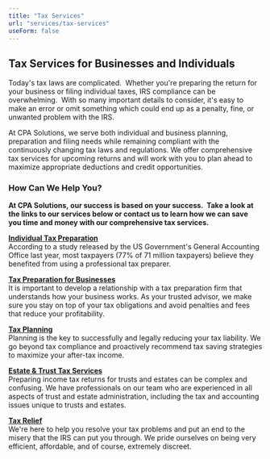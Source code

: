 ```yaml
---
title: "Tax Services"
url: "services/tax-services"
useForm: false
---
```


**Tax Services for Businesses and Individuals**
-----------------------------------------------

Today's tax laws are complicated.  Whether you're preparing the return for your business or filing individual taxes, IRS compliance can be overwhelming.  With so many important details to consider, it's easy to make an error or omit something which could end up as a penalty, fine, or unwanted problem with the IRS.

At CPA Solutions, we serve both individual and business planning, preparation and filing needs while remaining compliant with the continuously changing tax laws and regulations. We offer comprehensive tax services for upcoming returns and will work with you to plan ahead to maximize appropriate deductions and credit opportunities.

### **How Can We Help You?**

**At CPA Solutions, our success is based on your success.  Take a look at the links to our services below or contact us to learn how we can save you time and money with our comprehensive tax services.**

**[Individual Tax Preparation](/services/tax-services/individual-tax-preparation)**  
According to a study released by the US Government's General Accounting Office last year, most taxpayers (77% of 71 million taxpayers) believe they benefited from using a professional tax preparer.

**[Tax Preparation for Businesses](/services/tax-services/tax-preparation-for-business)**  
It is important to develop a relationship with a tax preparation firm that understands how your business works. As your trusted advisor, we make sure you stay on top of your tax obligations and avoid penalties and fees that reduce your profitability.

**[Tax Planning](/services/tax-services/tax-planning)**  
Planning is the key to successfully and legally reducing your tax liability. We go beyond tax compliance and proactively recommend tax saving strategies to maximize your after-tax income.

**[Estate & Trust Tax Services](/services/tax-services/estate-trust-tax-services)**  
Preparing income tax returns for trusts and estates can be complex and confusing. We have professionals on our team who are experienced in all aspects of trust and estate administration, including the tax and accounting issues unique to trusts and estates.

**[Tax Relief](/services/tax-services/tax-relief)**  
We're here to help you resolve your tax problems and put an end to the misery that the IRS can put you through. We pride ourselves on being very efficient, affordable, and of course, extremely discreet.
